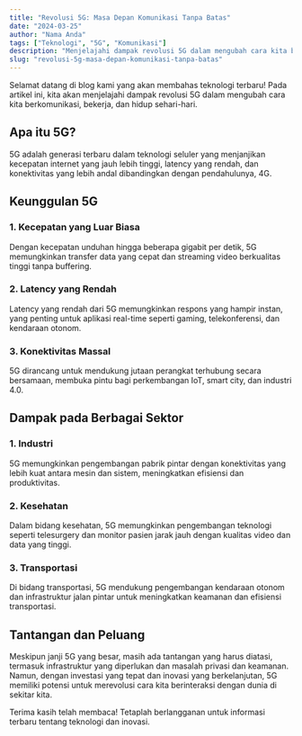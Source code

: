 ```yaml
---
title: "Revolusi 5G: Masa Depan Komunikasi Tanpa Batas"
date: "2024-03-25"
author: "Nama Anda"
tags: ["Teknologi", "5G", "Komunikasi"]
description: "Menjelajahi dampak revolusi 5G dalam mengubah cara kita berkomunikasi, bekerja, dan hidup sehari-hari."
slug: "revolusi-5g-masa-depan-komunikasi-tanpa-batas"
---
```


Selamat datang di blog kami yang akan membahas teknologi terbaru! Pada artikel ini, kita akan menjelajahi dampak revolusi 5G dalam mengubah cara kita berkomunikasi, bekerja, dan hidup sehari-hari.

## Apa itu 5G?

5G adalah generasi terbaru dalam teknologi seluler yang menjanjikan kecepatan internet yang jauh lebih tinggi, latency yang rendah, dan konektivitas yang lebih andal dibandingkan dengan pendahulunya, 4G.

## Keunggulan 5G

### 1. Kecepatan yang Luar Biasa

Dengan kecepatan unduhan hingga beberapa gigabit per detik, 5G memungkinkan transfer data yang cepat dan streaming video berkualitas tinggi tanpa buffering.

### 2. Latency yang Rendah

Latency yang rendah dari 5G memungkinkan respons yang hampir instan, yang penting untuk aplikasi real-time seperti gaming, telekonferensi, dan kendaraan otonom.

### 3. Konektivitas Massal

5G dirancang untuk mendukung jutaan perangkat terhubung secara bersamaan, membuka pintu bagi perkembangan IoT, smart city, dan industri 4.0.

## Dampak pada Berbagai Sektor

### 1. Industri

5G memungkinkan pengembangan pabrik pintar dengan konektivitas yang lebih kuat antara mesin dan sistem, meningkatkan efisiensi dan produktivitas.

### 2. Kesehatan

Dalam bidang kesehatan, 5G memungkinkan pengembangan teknologi seperti telesurgery dan monitor pasien jarak jauh dengan kualitas video dan data yang tinggi.

### 3. Transportasi

Di bidang transportasi, 5G mendukung pengembangan kendaraan otonom dan infrastruktur jalan pintar untuk meningkatkan keamanan dan efisiensi transportasi.

## Tantangan dan Peluang

Meskipun janji 5G yang besar, masih ada tantangan yang harus diatasi, termasuk infrastruktur yang diperlukan dan masalah privasi dan keamanan. Namun, dengan investasi yang tepat dan inovasi yang berkelanjutan, 5G memiliki potensi untuk merevolusi cara kita berinteraksi dengan dunia di sekitar kita.

Terima kasih telah membaca! Tetaplah berlangganan untuk informasi terbaru tentang teknologi dan inovasi.

